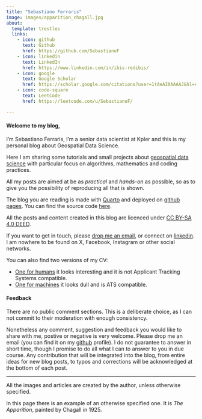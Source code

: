 ```yaml
---
title: "Sebastiano Ferraris"
image: images/apparition_chagall.jpg
about:
  template: trestles
  links:
    - icon: github
      text: Github
      href: https://github.com/SebastianoF
    - icon: linkedin
      text: LinkedIn
      href: https://www.linkedin.com/in/ibis-redibis/
    - icon: google
      text: Google Scholar
      href: https://scholar.google.com/citations?user=1tAeAI0AAAAJ&hl=en
    - icon: code-square
      text: LeetCode 
      href: https://leetcode.com/u/SebastianoF/

---
```


<!-- [![](images/apparition_chagall.jpg){fig-align="center"}](https://www.marcchagallart.net/chagall-113.php) -->

#### Welcome to my blog,

I'm Sebastiano Ferraris, I'm a senior data scientist at Kpler and this is my personal blog about Geospatial Data Science.

Here I am sharing some tutorials and small projects about [geospatial data science](https://carto.com/what-is-spatial-data-science) with particular focus on algorithms, mathematics and coding practices.

All my posts are aimed at be as *practical* and *hands-on* as possible, so as to give you the possibility of reproducing all that is shown.

The blog you are reading is made with [Quarto](https://quarto.org/) and deployed on [github pages](https://pages.github.com/). You can find the source code [here](https://github.com/SebastianoF/GeoDsBlog). 

All the posts and content created in this blog are licenced under [CC BY-SA 4.0 DEED](https://creativecommons.org/licenses/by-sa/4.0/).

If you want to get in touch, please [drop me an email](mailto:sebastiano.ferraris@gmail.com), or connect on [linkedin](https://www.linkedin.com/in/ibis-redibis/). I am nowhere to be found on X, Facebook, Instagram or other social networks.

You can also find two versions of my CV:

- [One for humans](https://sebastianof.github.io/GeoDsBlog/about/CV_for_humans/curriculum.pdf) it looks interesting and it is not Applicant Tracking Systems compatible.
- [One for machines](https://sebastianof.github.io/GeoDsBlog/about/CV_for_machines/curriculum.docx.pdf) it looks dull and is ATS compatible.


#### Feedback

There are no public comment sections. This is a deliberate choice, as I can not commit to their moderation with enough consistency. 

Nonetheless any comment, suggestion and feedback you would like to share with me, postive or negative is very welcome. Please drop me an email (you can find it on my [github](https://github.com/SebastianoF) profile). I do not guarantee to answer in short time, though I promise to do all what I can to answer to you in due course.
Any contribution that will be integrated into the blog, from entire ideas for new blog posts, to typos and corrections will be acknowledged at the bottom of each post.

-------

All the images and articles are created by the author, unless otherwise specified. 

In this page there is an example of an otherwise specified one. It is *The Apparition*, painted by Chagall in 1925.
